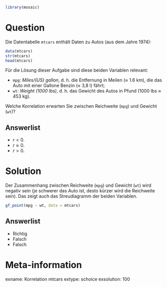 ```r
library(mosaic)
```

Question
========

Die Datentabelle `mtcars` enthält Daten zu Autos (aus dem Jahre 1974):

```r
data(mtcars)
str(mtcars)
head(mtcars)
```

Für die Lösung dieser Aufgabe sind diese beiden Variablen relevant:

- `mpg`: *Miles/(US) gallon*, d. h. die Entfernung in Meilen ($\approx$ 1.6 km), die das Auto mit einer Gallone Benzin ($\approx$ 3,8 l) fährt;
- `wt`: *Weight (1000 lbs)*, d. h. das Gewicht des Autos in Pfund (1000 lbs $\approx$ 453 kg).

Welche Korrelation erwarten Sie zwischen Reichweite (`mpg`) und Gewicht (`wt`)?

Answerlist
----------
* $r < 0$.
* $r \approx 0$.
* $r > 0$.



Solution
========

Der Zusammenhang zwischen Reichweite (`mpg`) und Gewicht (`wt`) wird negativ sein (je schwerer das Auto ist, desto kürzer wird die Reichweite sein). Das zeigt auch das Streudiagramm der beiden Variablen.

```r
gf_point(mpg ~ wt, data = mtcars)
```


Answerlist
----------
* Richtig
* Falsch
* Falsch

Meta-information
================
exname: Korrelation mtcars
extype: schoice
exsolution: 100